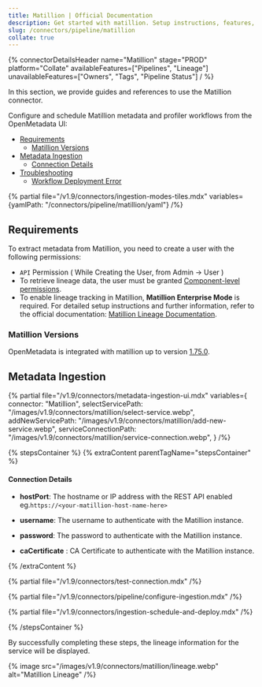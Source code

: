 ```yaml
---
title: Matillion | Official Documentation
description: Get started with matillion. Setup instructions, features, and configuration details inside.
slug: /connectors/pipeline/matillion
collate: true
---
```


{% connectorDetailsHeader
name="Matillion"
stage="PROD"
platform="Collate"
availableFeatures=["Pipelines", "Lineage"]
unavailableFeatures=["Owners", "Tags", "Pipeline Status"]
/ %}


In this section, we provide guides and references to use the Matillion connector.

Configure and schedule Matillion metadata and profiler workflows from the OpenMetadata UI:

- [Requirements](#requirements)
    - [Matillion Versions](#matillion-versions)
- [Metadata Ingestion](#metadata-ingestion)
    - [Connection Details](#connection-details)
- [Troubleshooting](/connectors/pipeline/matillion/troubleshooting)
    - [Workflow Deployment Error](#workflow-deployment-error)

{% partial file="/v1.9/connectors/ingestion-modes-tiles.mdx" variables={yamlPath: "/connectors/pipeline/matillion/yaml"} /%}

## Requirements
To extract metadata from Matillion, you need to create a user with the following permissions:

- `API` Permission ( While Creating the User, from Admin -> User )
- To retrieve lineage data, the user must be granted [Component-level permissions](https://docs.matillion.com/metl/docs/2932106/#component).
- To enable lineage tracking in Matillion, **Matillion Enterprise Mode** is required. For detailed setup instructions and further information, refer to the official documentation: [Matillion Lineage Documentation](https://docs.matillion.com/metl/docs/2881895/).

### Matillion Versions

OpenMetadata is integrated with matillion up to version [1.75.0](https://docs.matillion.io/getting-started).

## Metadata Ingestion

{% partial 
    file="/v1.9/connectors/metadata-ingestion-ui.mdx" 
    variables={
        connector: "Matillion", 
        selectServicePath: "/images/v1.9/connectors/matillion/select-service.webp",
        addNewServicePath: "/images/v1.9/connectors/matillion/add-new-service.webp",
        serviceConnectionPath: "/images/v1.9/connectors/matillion/service-connection.webp",
    } 
/%}

{% stepsContainer %}
{% extraContent parentTagName="stepsContainer" %}

#### Connection Details

- **hostPort**: The hostname or IP address with the REST API enabled eg.`https://<your-matillion-host-name-here>`

- **username**: The username to authenticate with the Matillion instance.

- **password**: The password to authenticate with the Matillion instance.

- **caCertificate** : CA Certificate to authenticate with the Matillion instance.

{% /extraContent %}

{% partial file="/v1.9/connectors/test-connection.mdx" /%}

{% partial file="/v1.9/connectors/pipeline/configure-ingestion.mdx" /%}

{% partial file="/v1.9/connectors/ingestion-schedule-and-deploy.mdx" /%}

{% /stepsContainer %}

By successfully completing these steps, the lineage information for the service will be displayed.

{% image
  src="/images/v1.9/connectors/matillion/lineage.webp"
  alt="Matillion Lineage" /%}
